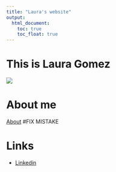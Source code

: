 ```yaml
---
title: "Laura's website"
output: 
  html_document:
    toc: true
    toc_float: true
---
```


# This is Laura Gomez
![](Photos/IMG_7797 copy.jpg)


# About me 
[About](About.html)
#FIX MISTAKE


# Links
* [Linkedin](https://www.linkedin.com/in/laura-gomez-078651139/)

